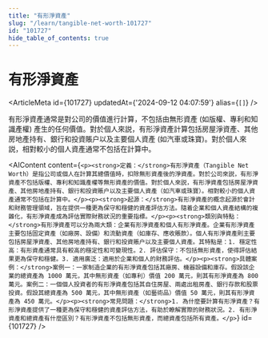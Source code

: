 ```yaml
---
title: "有形淨資產"
slug: "/learn/tangible-net-worth-101727"
id: "101727"
hide_table_of_contents: true
---
```



# 有形淨資產

<ArticleMeta id={101727} updatedAt={'2024-09-12 04:07:59'} alias={`[]`} />
<div className='border-solid border-b border-t-0 my-4 border-[var(--ifm-color-gray-300)]' />

有形淨資產通常是對公司的價值進行計算，不包括由無形資產 (如版權、專利和知識產權) 產生的任何價值。對於個人來説，有形淨資產計算包括房屋淨資產、其他房地產持有、銀行和投資賬户以及主要個人資產 (如汽車或珠寶)。對於個人來説，相對較小的個人資產通常不包括在計算中。

<AIContent content={`<p><strong>定義：</strong>有形淨資產（Tangible Net Worth）是指公司或個人在計算其總價值時，扣除無形資產後的淨資產。對於公司來説，有形淨資產不包括版權、專利和知識產權等無形資產的價值。對於個人來説，有形淨資產包括房屋淨資產、其他房地產持有、銀行和投資賬户以及主要個人資產（如汽車或珠寶）。相對較小的個人資產通常不包括在計算中。</p><p><strong>起源：</strong>有形淨資產的概念起源於會計和財務管理領域，旨在提供一種更為保守和穩健的資產評估方法。隨着企業和個人資產結構的複雜化，有形淨資產成為評估實際財務狀況的重要指標。</p><p><strong>類別與特點：</strong>有形淨資產可以分為兩大類：企業有形淨資產和個人有形淨資產。企業有形淨資產主要包括固定資產（如廠房、設備）和流動資產（如庫存、應收賬款）。個人有形淨資產則主要包括房屋淨資產、其他房地產持有、銀行和投資賬户以及主要個人資產。其特點是：1. 穩定性高：有形資產通常具有較高的穩定性和可變現性。2. 評估保守：不包括無形資產，使得評估結果更為保守和穩健。3. 適用廣泛：適用於企業和個人的財務評估。</p><p><strong>具體案例：</strong>案例一：一家制造企業的有形淨資產包括其廠房、機器設備和庫存。假設該企業的總資產為 1000 萬元，其中無形資產（如專利）價值 200 萬元，則其有形淨資產為 800 萬元。案例二：一個個人投資者的有形淨資產包括其自住房屋、兩處出租房產、銀行存款和股票投資。假設其總資產為 500 萬元，其中無形資產（如藝術品）價值 50 萬元，則其有形淨資產為 450 萬元。</p><p><strong>常見問題：</strong>1. 為什麼要計算有形淨資產？有形淨資產提供了一種更為保守和穩健的資產評估方法，有助於瞭解實際的財務狀況。2. 有形淨資產和總資產有什麼區別？有形淨資產不包括無形資產，而總資產包括所有資產。</p>`} id={101727} />
